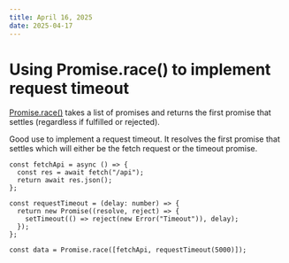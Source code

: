 ```yaml
---
title: April 16, 2025
date: 2025-04-17
---
```


# Using Promise.race() to implement request timeout

[Promise.race()](https://developer.mozilla.org/en-US/docs/Web/JavaScript/Reference/Global_Objects/Promise/race) takes a list of promises and returns the first promise that settles (regardless if fulfilled or rejected).

Good use to implement a request timeout. It resolves the first promise that settles which will either be the fetch request or the timeout promise.

```tsx
const fetchApi = async () => {
  const res = await fetch("/api");
  return await res.json();
};

const requestTimeout = (delay: number) => {
  return new Promise((resolve, reject) => {
    setTimeout(() => reject(new Error("Timeout")), delay);
  });
};

const data = Promise.race([fetchApi, requestTimeout(5000)]);
```
